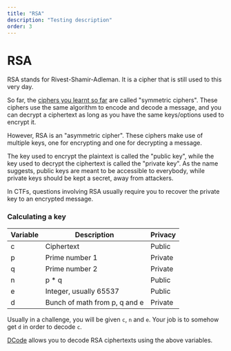 ```yaml
---
title: "RSA"
description: "Testing description"
order: 3
---
```


# **RSA**

RSA stands for Rivest-Shamir-Adleman. It is a cipher that is still used to this very day.

So far, the [ciphers you learnt so far](/docs/chapter-1/cryptography/common-ciphers) are called "symmetric ciphers". These ciphers use the same algorithm to encode and decode a message,
and you can decrypt a ciphertext as long as you have the same keys/options used to encrypt it.

However, RSA is an "asymmetric cipher". These ciphers make use of multiple keys, one for encrypting and one for decrypting a message.

The key used to encrypt the plaintext is called the "public key", while the key used to decrypt the ciphertext is called the "private key".
As the name suggests, public keys are meant to be accessible to everybody, while private keys should be kept a secret, away from attackers.

In CTFs, questions involving RSA usually require you to recover the private key to an encrypted message.

### Calculating a key

| Variable | Description                   | Privacy |
|----------|-------------------------------|---------|
| c        | Ciphertext                    | Public  |
| p        | Prime number 1                | Private |
| q        | Prime number 2                | Private |
| n        | p * q                         | Public  |
| e        | Integer, usually 65537        | Public  |
| d        | Bunch of math from p, q and e | Private |

Usually in a challenge, you will be given `c`, `n` and `e`. Your job is to somehow get `d` in order to decode `c`.

[DCode](https://www.dcode.fr/rsa-cipher) allows you to decode RSA ciphertexts using the above variables.